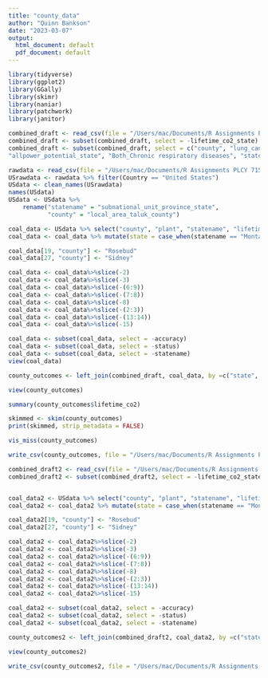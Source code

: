 ```yaml
---
title: "county_data"
author: "Quinn Bankson"
date: "2023-03-07"
output:
  html_document: default
  pdf_document: default
---
```


```r
library(tidyverse)
library(ggplot2)
library(GGally)
library(skimr)
library(naniar)
library(patchwork)
library(janitor)
```


```r
combined_draft <- read_csv(file = "/Users/mac/Documents/R Assignments PLCY 715/final-team-projects-darkorchid/DarkOrchid/Cleaned Merged Data/darkorchid4_data.csv")
combined_draft <- subset(combined_draft, select = -lifetime_co2_state)
combined_draft <- subset(combined_draft, select = c("county", "lung_cancer_per_100000", 
"allpower_potential_state", "Both_Chronic respiratory diseases", "state")) 
```


```r
rawdata <- read_csv(file = "/Users/mac/Documents/R Assignments PLCY 715/DarkOrchid/Bankson/InitialData/QBGlobalCoalTrackData.csv")
USrawdata <- rawdata %>% filter(Country == "United States")
USdata <- clean_names(USrawdata)
names(USdata)
USdata <- USdata %>% 
    rename("statename" = "subnational_unit_province_state",
           "county" = "local_area_taluk_county")

coal_data <- USdata %>% select("county", "plant", "statename", "lifetime_co2", "status", "accuracy")%>% filter(statename == "Montana" | statename == "Wyoming" | statename == "Idaho") %>% filter(status == "operating" | status == "retired") 
coal_data <- coal_data %>% mutate(state = case_when(statename == "Montana" ~ "MT", statename == "Wyoming" ~ "WY", statename == "Idaho" ~"ID"))

coal_data[19, "county"] <- "Rosebud"
coal_data[27, "county"] <- "Sidney"

coal_data <- coal_data%>%slice(-2)
coal_data <- coal_data%>%slice(-3)
coal_data <- coal_data%>%slice(-(6:9))
coal_data <- coal_data%>%slice(-(7:8))
coal_data <- coal_data%>%slice(-8)
coal_data <- coal_data%>%slice(-(2:3))
coal_data <- coal_data%>%slice(-(13:14))
coal_data <- coal_data%>%slice(-15)

coal_data <- subset(coal_data, select = -accuracy)
coal_data <- subset(coal_data, select = -status)
coal_data <- subset(coal_data, select = -statename)
view(coal_data)
```

```r
county_outcomes <- left_join(combined_draft, coal_data, by =c("state", "county"))

view(county_outcomes)
```


```r
summary(county_outcomes$lifetime_co2) 
```

```r
skimmed <- skim(county_outcomes)
print(skimmed, strip_metadata = FALSE)
```

```r
vis_miss(county_outcomes)
```
```r
write_csv(county_outcomes, file = "/Users/mac/Documents/R Assignments PLCY 715/DarkOrchid/Bankson/county_outcomes_primary_vars.csv")
```

```r
combined_draft2 <- read_csv(file = "/Users/mac/Documents/R Assignments PLCY 715/final-team-projects-darkorchid/DarkOrchid/Cleaned Merged Data/darkorchid4_data.csv")
combined_draft2 <- subset(combined_draft2, select = -lifetime_co2_state)


coal_data2 <- USdata %>% select("county", "plant", "statename", "lifetime_co2", "status", "accuracy")%>% filter(statename == "Montana" | statename == "Wyoming" | statename == "Idaho") %>% filter(status == "operating" | status == "retired") 
coal_data2 <- coal_data2 %>% mutate(state = case_when(statename == "Montana" ~ "MT", statename == "Wyoming" ~ "WY", statename == "Idaho" ~"ID"))

coal_data2[19, "county"] <- "Rosebud"
coal_data2[27, "county"] <- "Sidney"

coal_data2 <- coal_data2%>%slice(-2)
coal_data2 <- coal_data2%>%slice(-3)
coal_data2 <- coal_data2%>%slice(-(6:9))
coal_data2 <- coal_data2%>%slice(-(7:8))
coal_data2 <- coal_data2%>%slice(-8)
coal_data2 <- coal_data2%>%slice(-(2:3))
coal_data2 <- coal_data2%>%slice(-(13:14))
coal_data2 <- coal_data2%>%slice(-15)

coal_data2 <- subset(coal_data2, select = -accuracy)
coal_data2 <- subset(coal_data2, select = -status)
coal_data2 <- subset(coal_data2, select = -statename)

county_outcomes2 <- left_join(combined_draft2, coal_data2, by =c("state", "county"))

view(county_outcomes2)

write_csv(county_outcomes2, file = "/Users/mac/Documents/R Assignments PLCY 715/DarkOrchid/Bankson/county_outcomes_all_vars.csv")
 
```

